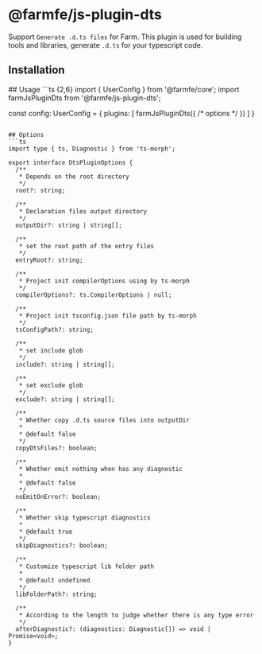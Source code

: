 
# @farmfe/js-plugin-dts
Support `Generate .d.ts files` for Farm. This plugin is used for building tools and libraries, generate `.d.ts` for your typescript code.

## Installation

<PackageManagerTabs command="pnpm add @farmfe/js-plugin-dts" />
## Usage
```ts {2,6}
import { UserConfig } from '@farmfe/core';
import farmJsPluginDts from '@farmfe/js-plugin-dts';

const config: UserConfig = {
  plugins: [
    farmJsPluginDts({ /* options */ })
  ]
}
```

## Options
```ts
import type { ts, Diagnostic } from 'ts-morph';

export interface DtsPluginOptions {
  /**
   * Depends on the root directory
   */
  root?: string;

  /**
   * Declaration files output directory
   */
  outputDir?: string | string[];

  /**
   * set the root path of the entry files
   */
  entryRoot?: string;

  /**
   * Project init compilerOptions using by ts-morph
   */
  compilerOptions?: ts.CompilerOptions | null;

  /**
   * Project init tsconfig.json file path by ts-morph
   */
  tsConfigPath?: string;

  /**
   * set include glob
   */
  include?: string | string[];

  /**
   * set exclude glob
   */
  exclude?: string | string[];

  /**
   * Whether copy .d.ts source files into outputDir
   *
   * @default false
   */
  copyDtsFiles?: boolean;

  /**
   * Whether emit nothing when has any diagnostic
   *
   * @default false
   */
  noEmitOnError?: boolean;

  /**
   * Whether skip typescript diagnostics
   *
   * @default true
   */
  skipDiagnostics?: boolean;

  /**
   * Customize typescript lib folder path
   *
   * @default undefined
   */
  libFolderPath?: string;

  /**
   * According to the length to judge whether there is any type error
   */
  afterDiagnostic?: (diagnostics: Diagnostic[]) => void | Promise<void>;
}

```
